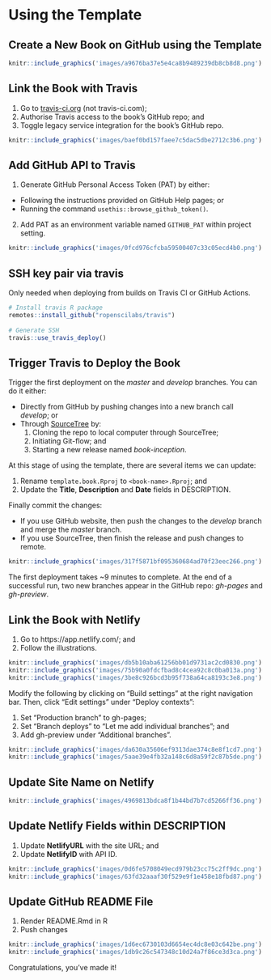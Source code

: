 # Using the Template {#demo}

## Create a New Book on GitHub using the Template

```r
knitr::include_graphics('images/a9676ba37e5e4ca8b9489239db8cb8d8.png')
```

## Link the Book with Travis

1. Go to [travis-ci.org](https://travis-ci.org/) (not travis-ci.com);
2. Authorise Travis access to the book’s GitHub repo; and
3. Toggle legacy service integration for the book’s GitHub repo.

```r
knitr::include_graphics('images/baef0bd157faee7c5dac5dbe2712c3b6.png')
```

## Add GitHub API to Travis

1. Generate GitHub Personal Access Token (PAT) by either:
  *	Following the instructions provided on GitHub Help pages; or
  *	Running the command ```usethis::browse_github_token()```.
2. Add PAT as an environment variable named `GITHUB_PAT` within project setting.

```r
knitr::include_graphics('images/0fcd976cfcba59500407c33c05ecd4b0.png')
```

## SSH key pair via travis

Only needed when deploying from builds on Travis CI or GitHub Actions. 

```r
# Install travis R package
remotes::install_github("ropenscilabs/travis")
  
# Generate SSH
travis::use_travis_deploy()
```

## Trigger Travis to Deploy the Book

Trigger the first deployment on the *master* and *develop* branches.
You can do it either:

* Directly from GitHub by pushing changes into a new branch call *develop*; or
* Through [SourceTree](https://www.sourcetreeapp.com/) by:
  1. Cloning the repo to local computer through SourceTree;
  2. Initiating Git-flow; and
  3. Starting a new release named *book-inception*.

At this stage of using the template, there are several items we can update:

1. Rename `template.book.Rproj` to `<book-name>.Rproj`; and
2. Update the **Title**, **Description** and **Date** fields in DESCRIPTION.

Finally commit the changes:

* If you use GitHub website, then push the changes to the *develop* branch and
merge the *master* branch.
* If you use SourceTree, then finish the release and push changes to remote.

```r
knitr::include_graphics('images/317f5871bf095360684ad70f23eec266.png')
```

The first deployment takes ~9 minutes to complete. At the end of a
successful run, two new branches appear in the GitHub repo: *gh-pages* and
*gh-preview*.

## Link the Book with Netlify

1. Go to https://app.netlify.com/; and
2. Follow the illustrations.

```r
knitr::include_graphics('images/db5b10aba61256bb01d9731ac2cd0830.png')
knitr::include_graphics('images/75b90a0fdcfbad8c4cea92c8c0ba013a.png')
knitr::include_graphics('images/3be8c926bcd3b95f738a64ca8193c3e8.png')
```

Modify the following by clicking on "Build settings" at the right navigation
bar. Then, click "Edit settings" under "Deploy contexts":

1. Set "Production branch" to gh-pages;
2. Set "Branch deploys" to "Let me add individual branches"; and 
3. Add gh-preview under "Additional branches". 

```r
knitr::include_graphics('images/da630a35606ef9313dae374c8e8f1cd7.png')
knitr::include_graphics('images/5aae39e4fb32a148c6d8a59f2c87b5de.png')
```

## Update Site Name on Netlify

```r
knitr::include_graphics('images/4969813bdca8f1b44bd7b7cd5266ff36.png')
```

## Update Netlify Fields within DESCRIPTION 

1. Update **NetlifyURL** with the site URL; and
2. Update **NetlifyID** with API ID.

```r
knitr::include_graphics('images/0d6fe5708049ecd979b23cc75c2ff9dc.png')
knitr::include_graphics('images/63fd32aaaf30f529e9f1e458e18fbd87.png')
```

## Update GitHub README File

1. Render README.Rmd in R
2. Push changes 

```r
knitr::include_graphics('images/1d6ec6730103d6654ec4dc8e03c642be.png')
knitr::include_graphics('images/1db9c26c547348c10d24a7f86ce3d3ca.png')
```

Congratulations, you've made it!
